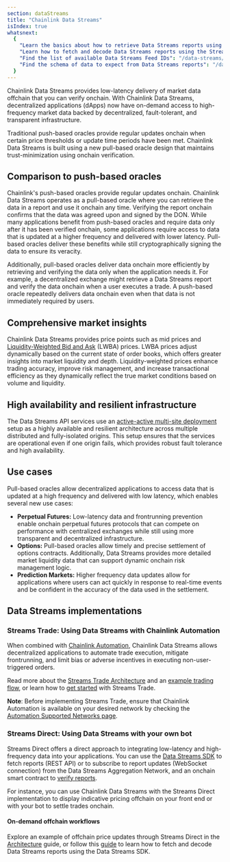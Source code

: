 ```yaml
---
section: dataStreams
title: "Chainlink Data Streams"
isIndex: true
whatsnext:
  {
    "Learn the basics about how to retrieve Data Streams reports using the Streams Trade implementation": "/data-streams/getting-started",
    "Learn how to fetch and decode Data Streams reports using the Streams Direct API": "/data-streams/tutorials/streams-direct/streams-direct-api",
    "Find the list of available Data Streams Feed IDs": "/data-streams/stream-ids",
    "Find the schema of data to expect from Data Streams reports": "/data-streams/reference/report-schema",
  }
---
```



<DataStreams section="dsNotes" />

Chainlink Data Streams provides low-latency delivery of market data offchain that you can verify onchain. With Chainlink Data Streams, decentralized applications (dApps) now have on-demand access to high-frequency market data backed by decentralized, fault-tolerant, and transparent infrastructure.

Traditional push-based oracles provide regular updates onchain when certain price thresholds or update time periods have been met. Chainlink Data Streams is built using a new pull-based oracle design that maintains trust-minimization using onchain verification.

## Comparison to push-based oracles

Chainlink's push-based oracles provide regular updates onchain. Chainlink Data Streams operates as a pull-based oracle where you can retrieve the data in a report and use it onchain any time. Verifying the report onchain confirms that the data was agreed upon and signed by the DON. While many applications benefit from push-based oracles and require data only after it has been verified onchain, some applications require access to data that is updated at a higher frequency and delivered with lower latency. Pull-based oracles deliver these benefits while still cryptographically signing the data to ensure its veracity.

<ClickToZoom
  src="/images/data-streams/push-based-vs-pull-based-oracles.webp"
  alt="Chainlink Data Streams - Push-Based vs Pull-Based Oracles"
/>

Additionally, pull-based oracles deliver data onchain more efficiently by retrieving and verifying the data only when the application needs it. For example, a decentralized exchange might retrieve a Data Streams report and verify the data onchain when a user executes a trade. A push-based oracle repeatedly delivers data onchain even when that data is not immediately required by users.

## Comprehensive market insights

Chainlink Data Streams provides price points such as mid prices and [Liquidity-Weighted Bid and Ask](/data-streams/concepts/liquidity-weighted-prices) (LWBA) prices. LWBA prices adjust dynamically based on the current state of order books, which offers greater insights into market liquidity and depth. Liquidity-weighted prices enhance trading accuracy, improve risk management, and increase transactional efficiency as they dynamically reflect the true market conditions based on volume and liquidity.

## High availability and resilient infrastructure

The Data Streams API services use an [active-active multi-site deployment](/data-streams/architecture#active-active-multi-site-deployment) setup as a highly available and resilient architecture across multiple distributed and fully-isolated origins. This setup ensures that the services are operational even if one origin fails, which provides robust fault tolerance and high availability.

## Use cases

Pull-based oracles allow decentralized applications to access data that is updated at a high frequency and delivered with low latency, which enables several new use cases:

- **Perpetual Futures:** Low-latency data and frontrunning prevention enable onchain perpetual futures protocols that can compete on performance with centralized exchanges while still using more transparent and decentralized infrastructure.
- **Options:** Pull-based oracles allow timely and precise settlement of options contracts. Additionally, Data Streams provides more detailed market liquidity data that can support dynamic onchain risk management logic.
- **Prediction Markets:** Higher frequency data updates allow for applications where users can act quickly in response to real-time events and be confident in the accuracy of the data used in the settlement.

## Data Streams implementations

### Streams Trade: Using Data Streams with Chainlink Automation

When combined with [Chainlink Automation](/chainlink-automation/introduction), Chainlink Data Streams allows decentralized applications to automate trade execution, mitigate frontrunning, and limit bias or adverse incentives in executing non-user-triggered orders.

<ClickToZoom
  src="/images/data-streams/data-streams-trade-architecture-v3.webp"
  alt="Chainlink Data Streams - Streams Trade Architecture"
/>

Read more about the [Streams Trade Architecture](/data-streams/architecture#streams-trade-architecture) and an [example trading flow](/data-streams/architecture#example-trading-flow-using-streams-trade), or learn how to [get started](/data-streams/getting-started) with Streams Trade.

**Note**: Before implementing Streams Trade, ensure that Chainlink Automation is available on your desired network by checking the [Automation Supported Networks page](/chainlink-automation/overview/supported-networks).

### Streams Direct: Using Data Streams with your own bot

Streams Direct offers a direct approach to integrating low-latency and high-frequency data into your applications. You can use the [Data Streams SDK](/data-streams/reference/streams-direct/streams-direct-go-sdk) to fetch reports (REST API) or to subscribe to report updates (WebSocket connection) from the Data Streams Aggregation Network, and an onchain smart contract to [verify reports](/data-streams/reference/streams-direct/streams-direct-onchain-verification).

For instance, you can use Chainlink Data Streams with the Streams Direct implementation to display indicative pricing offchain on your front end or with your bot to settle trades onchain.

#### On-demand offchain workflows

<ClickToZoom
  src="/images/data-streams/data-streams-on-demand-offchain-workflows.webp"
  alt="Chainlink Data Streams - Streams Direct On-Demand Offchain Workflows"
/>

Explore an example of offchain price updates through Streams Direct in the [Architecture](/data-streams/architecture#streams-direct-architecture) guide, or follow this [guide](/data-streams/tutorials/streams-direct/streams-direct-api) to learn how to fetch and decode Data Streams reports using the Data Streams SDK.
